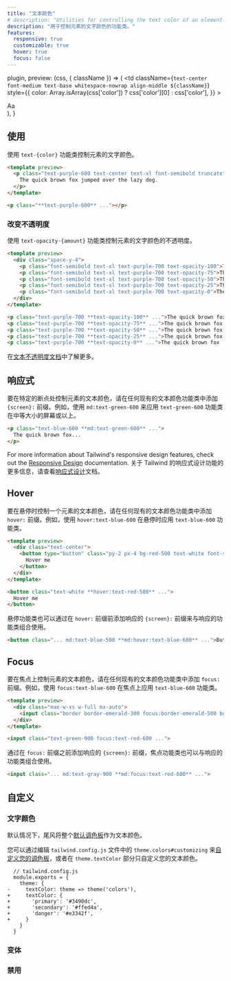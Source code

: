 ```yaml
---
title: "文本颜色"
# description: "Utilities for controlling the text color of an element."
description: "用于控制元素的文字颜色的功能类。"
features:
  responsive: true
  customizable: true
  hover: true
  focus: false
---
```



  plugin,
  preview: (css, { className }) => (
    <td
      className={`text-center font-medium text-base whitespace-nowrap align-middle ${className}`}
      style={{
        color: Array.isArray(css['color']) ? css['color'][0] : css['color'],
      }}
    >
      <div className="w-16 mx-auto">Aa</div>
    </td>
  ),
}

<!-- ## Usage -->
## 使用

<!-- Control the text color of an element using the `text-{color}` utilities. -->
使用 `text-{color}` 功能类控制元素的文字颜色。

```html
<template preview>
  <p class="text-purple-600 text-center text-xl font-semibold truncate">
    The quick brown fox jumped over the lazy dog.
  </p>
</template>

<p class="**text-purple-600** ..."></p>
```

<!-- ### Changing opacity

Control the opacity of an element's text color using the `text-opacity-{amount}` utilities. -->
### 改变不透明度

使用 `text-opacity-{amount}` 功能类控制元素的文字颜色的不透明度。

```html
<template preview>
  <div class="space-y-4">
    <p class="font-semibold text-xl text-purple-700 text-opacity-100">The quick brown fox jumped over the lazy dog.</p>
    <p class="font-semibold text-xl text-purple-700 text-opacity-75">The quick brown fox jumped over the lazy dog.</p>
    <p class="font-semibold text-xl text-purple-700 text-opacity-50">The quick brown fox jumped over the lazy dog.</p>
    <p class="font-semibold text-xl text-purple-700 text-opacity-25">The quick brown fox jumped over the lazy dog.</p>
    <p class="font-semibold text-xl text-purple-700 text-opacity-0">The quick brown fox jumped over the lazy dog.</p>
  </div>
</template>

<p class="text-purple-700 **text-opacity-100** ...">The quick brown fox ...</p>
<p class="text-purple-700 **text-opacity-75** ...">The quick brown fox ...</p>
<p class="text-purple-700 **text-opacity-50** ...">The quick brown fox ...</p>
<p class="text-purple-700 **text-opacity-25** ...">The quick brown fox ...</p>
<p class="text-purple-700 **text-opacity-0** ...">The quick brown fox ...</p>
```

<!-- Learn more in the [text opacity documentation](/docs/text-opacity). -->
在[文本不透明度文档](/docs/text-opacity)中了解更多。

<!-- ## Responsive

To control the text color of an element at a specific breakpoint, add a `{screen}:` prefix to any existing text color utility. For example, use `md:text-green-600` to apply the `text-green-600` utility at only medium screen sizes and above. -->
## 响应式

要在特定的断点处控制元素的文本颜色，请在任何现有的文本颜色功能类中添加 `{screen}:` 前缀。例如，使用 `md:text-green-600` 来应用 `text-green-600` 功能类在中等大小的屏幕或以上。

```html
<p class="text-blue-600 **md:text-green-600** ...">
  The quick brown fox...
</p>
```

For more information about Tailwind's responsive design features, check out the [Responsive Design](/docs/responsive-design) documentation.
关于 Tailwind 的响应式设计功能的更多信息，请查看[响应式设计](/docs/responsive-design)文档。

## Hover

<!-- To control the text color of an element on hover, add the `hover:` prefix to any existing text color utility. For example, use `hover:text-blue-600` to apply the `text-blue-600` utility on hover. -->
要在悬停时控制一个元素的文本颜色，请在任何现有的文本颜色功能类中添加 `hover:` 前缀。例如，使用 `hover:text-blue-600` 在悬停时应用 `text-blue-600` 功能类。

```html rose
<template preview>
  <div class="text-center">
    <button type="button" class="py-2 px-4 bg-red-500 text-white font-semibold rounded-lg shadow-md hover:bg-white hover:text-red-500 focus:outline-none" tabindex="-1">
      Hover me
    </button>
  </div>
</template>

<button class="text-white **hover:text-red-500** ...">
  Hover me
</button>
```

<!-- Hover utilities can also be combined with responsive utilities by adding the responsive `{screen}:` prefix *before* the `hover:` prefix. -->
悬停功能类也可以通过在 `hover:` 前缀前添加响应的 `{screen}:` 前缀来与响应的功能类组合使用。

```html
<button class="... md:text-blue-500 **md:hover:text-blue-600** ...">Button</button>
```

## Focus

<!-- To control the text color of an element on focus, add the `focus:` prefix to any existing text color utility. For example, use `focus:text-blue-600` to apply the `text-blue-600` utility on focus. -->
要在焦点上控制元素的文本颜色，请在任何现有的文本颜色功能类中添加 `focus:` 前缀。例如，使用 `focus:text-blue-600` 在焦点上应用 `text-blue-600` 功能类。

```html emerald
<template preview>
  <div class="max-w-xs w-full mx-auto">
    <input class="border border-emerald-300 focus:border-emerald-500 bg-white text-green-900 appearance-none inline-block w-full focus:text-red-600 rounded py-3 px-4 focus:outline-none" placeholder="Focus me" value="Focus me">
  </div>
</template>

<input class="text-green-900 focus:text-red-600 ...">
```

<!-- Focus utilities can also be combined with responsive utilities by adding the responsive `{screen}:` prefix *before* the `focus:` prefix. -->
通过在 `focus:` 前缀之前添加响应的 `{screen}:` 前缀，焦点功能类也可以与响应的功能类组合使用。

```html
<input class="... md:text-gray-900 **md:focus:text-red-600** ...">
```

<!-- ## Customizing -->
## 自定义 

<!-- ### Text Colors

By default Tailwind makes the entire [default color palette](/docs/customizing-colors#default-color-palette) available as text colors.

You can [customize your color palette](/docs/colors#customizing) by editing `theme.colors` in your `tailwind.config.js` file, or customize just your text colors in the `theme.textColor` section. -->
### 文字颜色

默认情况下，尾风将整个[默认调色板](/docs/customizing-colors#default-color-palette)作为文本颜色。

您可以通过编辑 `tailwind.config.js` 文件中的 `theme.colors#customizing` 来[自定义您的调色板](/docs/colors#-2)，或者在 `theme.textColor` 部分只自定义您的文本颜色。

```diff-js
  // tailwind.config.js
  module.exports = {
    theme: {
-     textColor: theme => theme('colors'),
+     textColor: {
+       'primary': '#3490dc',
+       'secondary': '#ffed4a',
+       'danger': '#e3342f',
+     }
    }
  }
```

<!-- ### Variants -->
### 变体

<Variants plugin="textColor" />

<!-- ### Disabling -->
### 禁用 

<Disabling plugin="textColor" />
